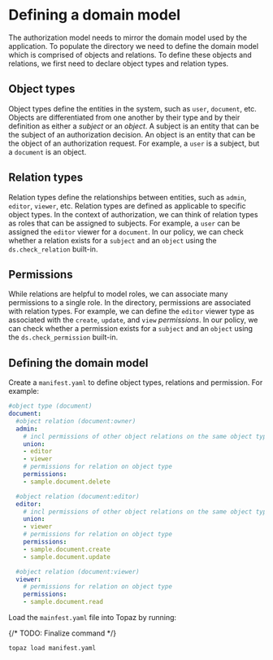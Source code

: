 # Defining a domain model

The authorization model needs to mirror the domain model used by the application. To populate the directory we need to define the domain model which is comprised of objects and relations. To define these objects and relations, we first need to declare object types and relation types.

## Object types

Object types define the entities in the system, such as `user`, `document`, etc. Objects are differentiated from one another by their type and by their definition as either a _subject_ or an _object_. A subject is an entity that can be the subject of an authorization decision. An object is an
entity that can be the object of an authorization request. For example, a `user` is a subject, but a `document` is an object.

## Relation types

Relation types define the relationships between entities, such as `admin`, `editor`, `viewer`, etc. Relation types are defined as applicable to specific object types. In the context of authorization, we can think of relation types as roles that can be assigned to subjects. For example, a `user` can be assigned the `editor` viewer for a `document`. In our policy, we can check whether a relation exists for a `subject` and an `object` using the `ds.check_relation` built-in.

## Permissions

While relations are helpful to model roles, we can associate many permissions to a single role. In the directory, permissions are associated with relation types. For example, we can define the `editor` viewer type as associated with the `create`, `update`, and `view` _permissions_. In our policy, we can check whether a permission exists for a `subject` and an `object` using the `ds.check_permission` built-in.

## Defining the domain model

Create a `manifest.yaml` to define object types, relations and permission. For example:

```yaml
#object type (document)
document:
  #object relation (document:owner)
  admin:
    # incl permissions of other object relations on the same object type
    union:
    - editor
    - viewer
    # permissions for relation on object type
    permissions:
    - sample.document.delete

  #object relation (document:editor)
  editor:
    # incl permissions of other object relations on the same object type
    union:
    - viewer
    # permissions for relation on object type
    permissions:
    - sample.document.create
    - sample.document.update

  #object relation (document:viewer)
  viewer:
    # permissions for relation on object type
    permissions:
    - sample.document.read
```

Load the `mainfest.yaml` file into Topaz by running:

{/* TODO: Finalize command */}
```
topaz load manifest.yaml
```
